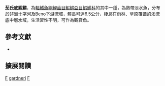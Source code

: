 {{Speciesbox 
| genus = Fundulopanchax
| species = gardneri
| image = Fundulopanchax gardneri.png
| status = NT
| status_system = IUCN3.1
| authority = [[Boulenger|Boulenger]], 1911
| synonyms = *''Aphyosemion obuduense obuduense, Wright & Jeremy, 1974''
*''Fundulus gardneri, Boulenger, 1911''
*''Aphyosemion gardneri, Boulenger, 1911''
*''Aphyosemion gardneri gardneri, Boulenger, 1911''
*''Fundulopanchax gardneri gardneri, Boulenger, 1911''
*''Haplochilus brucii, Boulenger, 1911''
*''Aphyosemion brucii, Boulenger, 1911''
*''Aphyosemion brucei, Boulenger, 1911''
*''Aphyosemion nigerianum, Clausen, 1963''
*''Aphyosemion gardneri nigerianum, Clausen, 1963''
}}
'''茄氏底鰕鱂'''，為[[輻鰭魚綱|輻鰭魚綱]][[鯉齒目|鯉齒目]][[鰕鱂亞目|鰕鱂亞目]][[鰕鱂科|鰕鱂科]]的其中一[[種|種]]，為熱帶淡水魚，分布於[[非洲|非洲]][[十字河|十字河]]及Beno下游流域，體長可達6.5公分，棲息在[[雨林|雨林]]、草原覆蓋的溪流底中層水域，生活習性不明，可作為觀賞魚。

== 參考文獻 ==
*{{FishBase_species|genus=Fundulopanchax|species=gardneri |year=2014|month=7}}

== 擴展閱讀 ==
{{refbegin}}
{{wikispecies-inline|Fundulopanchax gardneri |茄氏底鰕鱂}}
{{refend}}
{{Taxonbar|from=Q2092830}}

[[Category:觀賞魚|F]]
[[Category:底鰕鱂屬|gardneri]]
[[Category:1911年描述的魚類|F]]


{{魚類小作品}}